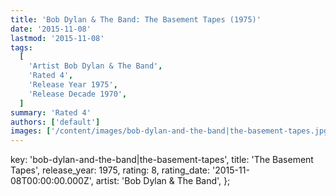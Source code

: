 ```yaml
---
title: 'Bob Dylan & The Band: The Basement Tapes (1975)'
date: '2015-11-08'
lastmod: '2015-11-08'
tags:
  [
    'Artist Bob Dylan & The Band',
    'Rated 4',
    'Release Year 1975',
    'Release Decade 1970',
  ]
summary: 'Rated 4'
authors: ['default']
images: ['/content/images/bob-dylan-and-the-band|the-basement-tapes.jpg']
---
```


  key: 'bob-dylan-and-the-band|the-basement-tapes',
  title: 'The Basement Tapes',
  release_year: 1975,
  rating: 8,
  rating_date: '2015-11-08T00:00:00.000Z',
  artist: 'Bob Dylan & The Band',
};

<MusicRating data={data} />
